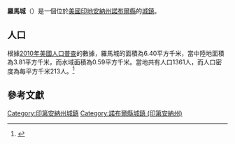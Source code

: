 {{noteTA
|G1=USState
|G2=地名
|G3=Unit
}}
{{Infobox settlement
|name            = 羅馬城
|native_name = Rome City
|settlement_type          = [[鎮|城鎮]]
|image_skyline            = Rome City, Indiana.jpg
|imagesize                = 250px
|image_map                = Noble County Indiana Incorporated and Unincorporated areas Rome City Highlighted 1865808.svg
|mapsize                  = 250px
|subdivision_type         = [[世界政區索引|國家]]
|subdivision_type1        = [[美国州份|州份]]
|subdivision_type2        = [[印地安納州行政區劃|縣]]
|subdivision_name         = [[美国|美国]]
|subdivision_name1        = [[印地安納州|印地安納州]]
|subdivision_name2        = [[諾布爾縣_(印地安納州)|諾布爾縣]]
|elevation_ft             = 935
|elevation_m              = 285
|timezone                 = [[北美东部时区|CST]]
|area_total_km2           = 6.40
|area_land_km2            = 3.81
|area_water_km2           = 0.59
|area_total_sq_mi         = 
|area_land_sq_mi          = 
|area_water_sq_mi         = 
|population_as_of         = [[2010年美國人口普查|2010]]
|population_footnotes     = 
|population_total         = 1361
|population_density_km2   = auto
|population_density_sq_mi = auto
|utc_offset               = -5
|coordinates              = {{coord|41|29|33|N|85|22|19|W|display=inline,title}}
| coor_pinpoint           = 
| coordinates_footnotes   = 
|timezone_DST             = EDT
|utc_offset_DST           = -4
|postal_code_type         = [[美國郵區編號|郵區編號]]
|postal_code              = 46784
|area_code                = {{link-en|电话区号260|Area code 260|260}}
|blank_name = [[地名信息系统|GNIS ID]]
|blank_info = 442268<ref name="GNIS">{{cite gnis|442268|Rome City}}</ref>
}}
'''羅馬城'''（{{lang-en|Rome City}}）是一個位於[[美國|美國]][[印地安納州|印地安納州]][[諾布爾縣_(印地安納州)|諾布爾縣]]的[[鎮|城鎮]]。

== 人口 ==
根據[[2010年美國人口普查|2010年美國人口普查]]的數據，羅馬城的面積為6.40平方千米，當中陸地面積為3.81平方千米，而水域面積為0.59平方千米。當地共有人口1361人，而人口密度為每平方千米213人。<ref name="GR8">{{cite web|url=http://factfinder2.census.gov|publisher=[[美国人口调查局|美国人口调查局]]|accessdate=2011-05-14|title=American FactFinder|archive-date=2013-09-11|archive-url=https://web.archive.org/web/20130911234518/http://factfinder2.census.gov/|dead-url=no}}</ref>

== 參考文獻 ==
{{reflist}}
{{諾布爾縣 (印地安納州)}}
{{Indiana-geo-stub}}
{{DEFAULTSORT:Rome City, Indiana}}
[[Category:印第安納州城鎮|Category:印第安納州城鎮]]
[[Category:諾布爾縣城鎮_(印第安納州)|Category:諾布爾縣城鎮 (印第安納州)]]